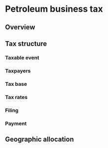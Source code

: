 # Petroleum business tax

## Overview

## Tax structure

### Taxable event

### Taxpayers

### Tax base

### Tax rates

### Filing

### Payment

## Geographic allocation
